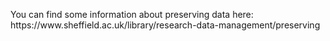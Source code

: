 <!-- Can you link to an internal 'what to do at the end of a project' checklist? Include it below. -->

You can find some information about preserving data here: https://www.sheffield.ac.uk/library/research-data-management/preserving 
